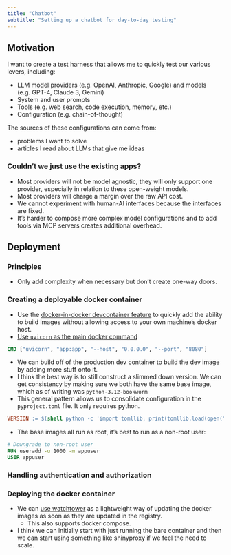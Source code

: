 ```yaml
---
title: "Chatbot"
subtitle: "Setting up a chatbot for day-to-day testing"
---
```


## Motivation

I want to create a test harness that allows me to quickly test our various levers, including:

- LLM model providers (e.g. OpenAI, Anthropic, Google) and models (e.g. GPT-4, Claude 3, Gemini)
- System and user prompts
- Tools (e.g. web search, code execution, memory, etc.)
- Configuration (e.g. chain-of-thought)

The sources of these configurations can come from:

- problems I want to solve
- articles I read about LLMs that give me ideas 

### Couldn't we just use the existing apps?

- Most providers will not be model agnostic, they will only support one provider, especially in relation to these open-weight models. 
- Most providers will charge a margin over the raw API cost.
- We cannot experiment with human-AI interfaces because the interfaces are fixed.
- It's harder to compose more complex model configurations and to add tools via MCP servers creates additional overhead.

## Deployment

### Principles

- Only add complexity when necessary but don't create one-way doors.

### Creating a deployable docker container 

- Use the [docker-in-docker devcontainer feature](https://github.com/devcontainers/features/blob/main/src/docker-in-docker/README.md) to quickly add the ability to build images without allowing access to your own machine's docker host.
- [Use `uvicorn` as the main docker command](https://hosting.analythium.io/containerizing-shiny-for-python-and-shinylive-applications/) 

```Dockerfile 
CMD ["uvicorn", "app:app", "--host", "0.0.0.0", "--port", "8080"]
```

- We can build off of the production dev container to build the dev image by adding more stuff onto it.
- I think the best way is to still construct a slimmed down version. We can get consistency by making sure we both have the same base image, which as of writing was `python-3.12-bookworm`
- This general pattern allows us to consolidate configuration in the `pyproject.toml` file. It only requires python. 

```Makefile 
VERSION := $(shell python -c 'import tomllib; print(tomllib.load(open("pyproject.toml", "rb"))["project"]["version"])')
```

- The base images all run as root, it's best to run as a non-root user:

```Dockerfile
# Downgrade to non-root user 
RUN useradd -u 1000 -m appuser
USER appuser
```

### Handling authentication and authorization 

### Deploying the docker container 

- We can [use watchtower](https://containrrr.dev/watchtower/) as a lightweight way of updating the docker images as soon as they are updated in the registry. 
    - This also supports docker compose.
- I think we can initially start with just running the bare container and then we can start using something like shinyproxy if we feel the need to scale. 